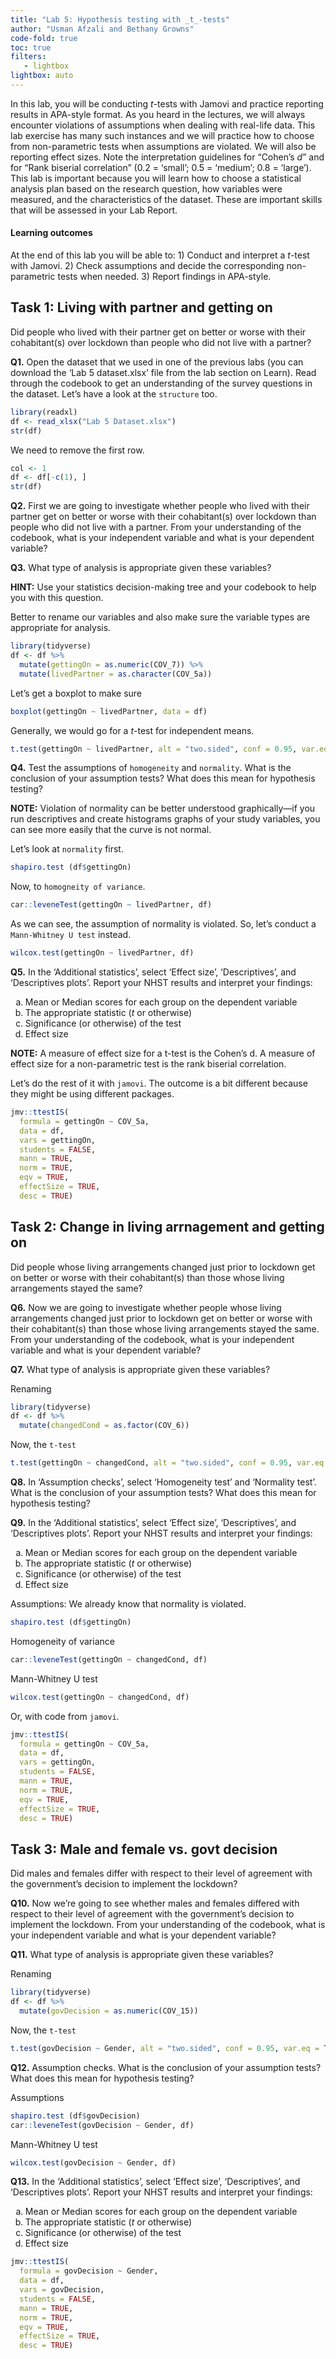 ```yaml
---
title: "Lab 5: Hypothesis testing with _t_-tests"
author: "Usman Afzali and Bethany Growns"
code-fold: true
toc: true
filters:
   - lightbox
lightbox: auto
---
```


In this lab, you will be conducting *t*-tests with Jamovi and practice reporting results in APA-style format. As you heard in the lectures, we will always encounter violations of assumptions when dealing with real-life data. This lab exercise has many such instances and we will practice how to choose from non-parametric tests when assumptions are violated. We will also be reporting effect sizes. Note the interpretation guidelines for "Cohen's *d*" and for "Rank biserial correlation" (0.2 = 'small'; 0.5 = 'medium'; 0.8 = 'large'). This lab is important because you will learn how to choose a statistical analysis plan based on the research question, how variables were measured, and the characteristics of the dataset. These are important skills that will be assessed in your Lab Report.

#### Learning outcomes

At the end of this lab you will be able to: 1) Conduct and interpret a *t*-test with Jamovi. 2) Check assumptions and decide the corresponding non-parametric tests when needed. 3) Report findings in APA-style.

## Task 1: Living with partner and getting on

Did people who lived with their partner get on better or worse with their cohabitant(s) over lockdown than people who did not live with a partner?

**Q1.** Open the dataset that we used in one of the previous labs (you can download the 'Lab 5 dataset.xlsx' file from the lab section on Learn). Read through the codebook to get an understanding of the survey questions in the dataset. Let's have a look at the `structure` too.

```r
library(readxl)
df <- read_xlsx("Lab 5 Dataset.xlsx")
str(df)
```

We need to remove the first row.

```r
col <- 1
df <- df[-c(1), ]
str(df)
```

**Q2.** First we are going to investigate whether people who lived with their partner get on better or worse with their cohabitant(s) over lockdown than people who did not live with a partner. From your understanding of the codebook, what is your independent variable and what is your dependent variable?

**Q3.** What type of analysis is appropriate given these variables?

**HINT:** Use your statistics decision-making tree and your codebook to help you with this question.

Better to rename our variables and also make sure the variable types are appropriate for analysis.

```r
library(tidyverse)
df <- df %>%
  mutate(gettingOn = as.numeric(COV_7)) %>%
  mutate(livedPartner = as.character(COV_5a))
```

Let's get a boxplot to make sure

```r
boxplot(gettingOn ~ livedPartner, data = df)
```

Generally, we would go for a *t*-test for independent means.

```r
t.test(gettingOn ~ livedPartner, alt = "two.sided", conf = 0.95, var.eq = T, data = df)
```

**Q4.** Test the assumptions of `homogeneity` and `normality`. What is the conclusion of your assumption tests? What does this mean for hypothesis testing?

**NOTE:** Violation of normality can be better understood graphically---if you run descriptives and create histograms graphs of your study variables, you can see more easily that the curve is not normal.

Let's look at `normality` first.

```r
shapiro.test (df$gettingOn)
```

Now, to `homogneity of variance`.

```r
car::leveneTest(gettingOn ~ livedPartner, df)
```

As we can see, the assumption of normality is violated. So, let's conduct a `Mann-Whitney U test` instead.

```r
wilcox.test(gettingOn ~ livedPartner, df)
```

**Q5.** In the 'Additional statistics', select 'Effect size', 'Descriptives', and 'Descriptives plots'. Report your NHST results and interpret your findings:

a)  Mean or Median scores for each group on the dependent variable
b)  The appropriate statistic (*t* or otherwise)
c)  Significance (or otherwise) of the test
d)  Effect size

**NOTE:** A measure of effect size for a t-test is the Cohen's d. A measure of effect size for a non-parametric test is the rank biserial correlation.

Let's do the rest of it with `jamovi`. The outcome is a bit different because they might be using different packages.

```r
jmv::ttestIS(
  formula = gettingOn ~ COV_5a,
  data = df,
  vars = gettingOn,
  students = FALSE,
  mann = TRUE,
  norm = TRUE,
  eqv = TRUE,
  effectSize = TRUE,
  desc = TRUE)
```

## Task 2: Change in living arrnagement and getting on

Did people whose living arrangements changed just prior to lockdown get on better or worse with their cohabitant(s) than those whose living arrangements stayed the same?

**Q6.** Now we are going to investigate whether people whose living arrangements changed just prior to lockdown get on better or worse with their cohabitant(s) than those whose living arrangements stayed the same. From your understanding of the codebook, what is your independent variable and what is your dependent variable?

**Q7.** What type of analysis is appropriate given these variables?

Renaming

```r
library(tidyverse)
df <- df %>%
  mutate(changedCond = as.factor(COV_6))
```

Now, the `t-test`

```r
t.test(gettingOn ~ changedCond, alt = "two.sided", conf = 0.95, var.eq = T, data = df)
```

**Q8.** In 'Assumption checks', select 'Homogeneity test' and 'Normality test'. What is the conclusion of your assumption tests? What does this mean for hypothesis testing?

**Q9.** In the 'Additional statistics', select 'Effect size', 'Descriptives', and 'Descriptives plots'. Report your NHST results and interpret your findings:

a)  Mean or Median scores for each group on the dependent variable
b)  The appropriate statistic (*t* or otherwise)
c)  Significance (or otherwise) of the test
d)  Effect size

Assumptions: We already know that normality is violated.

```r
shapiro.test (df$gettingOn)
```

Homogeneity of variance

```r
car::leveneTest(gettingOn ~ changedCond, df)
```

Mann-Whitney U test

```r
wilcox.test(gettingOn ~ changedCond, df)
```

Or, with code from `jamovi`.

```r
jmv::ttestIS(
  formula = gettingOn ~ COV_5a,
  data = df,
  vars = gettingOn,
  students = FALSE,
  mann = TRUE,
  norm = TRUE,
  eqv = TRUE,
  effectSize = TRUE,
  desc = TRUE)
```

## Task 3: Male and female vs. govt decision

Did males and females differ with respect to their level of agreement with the government's decision to implement the lockdown?

**Q10.** Now we're going to see whether males and females differed with respect to their level of agreement with the government's decision to implement the lockdown. From your understanding of the codebook, what is your independent variable and what is your dependent variable?

**Q11.** What type of analysis is appropriate given these variables?

Renaming

```r
library(tidyverse)
df <- df %>% 
  mutate(govDecision = as.numeric(COV_15))
```

Now, the `t-test`

```r
t.test(govDecision ~ Gender, alt = "two.sided", conf = 0.95, var.eq = T, data = df)
```

**Q12.** Assumption checks. What is the conclusion of your assumption tests? What does this mean for hypothesis testing?

Assumptions

```r
shapiro.test (df$govDecision)
car::leveneTest(govDecision ~ Gender, df)
```

Mann-Whitney U test

```r
wilcox.test(govDecision ~ Gender, df)
```

**Q13.** In the 'Additional statistics', select 'Effect size', 'Descriptives', and 'Descriptives plots'. Report your NHST results and interpret your findings:

a)  Mean or Median scores for each group on the dependent variable
b)  The appropriate statistic (*t* or otherwise)
c)  Significance (or otherwise) of the test
d)  Effect size

```r
jmv::ttestIS(
  formula = govDecision ~ Gender,
  data = df,
  vars = govDecision,
  students = FALSE,
  mann = TRUE,
  norm = TRUE,
  eqv = TRUE,
  effectSize = TRUE,
  desc = TRUE)
```

